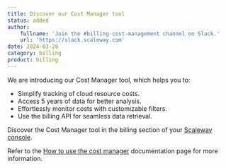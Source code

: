```yaml
---
title: Discover our Cost Manager tool 
status: added
author:
    fullname: 'Join the #billing-cost-management channel on Slack.'
    url: 'https://slack.scaleway.com'
date: 2024-03-28
category: billing
product: billing
---
```


We are introducing our Cost Manager tool, which helps you to:

- Simplify tracking of cloud resource costs.
- Access 5 years of data for better analysis.
- Effortlessly monitor costs with customizable filters.
- Use the billing API for seamless data retrieval.

Discover the Cost Manager tool in the billing section of your [Scaleway console](https://console.scaleway.com/billing/consumption/).

Refer to the [How to use the cost manager](/console/billing/how-to/use-the-cost-manager/) documentation page for more information. 
